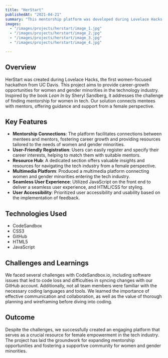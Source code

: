 ```yaml
---
title: "HerStart"
publishedAt: "2021-04-21"
summary: "This mentorship platform was developed during Lovelace Hacks to empower women and gender minorities in the technology industry."
images:
  - "/images/projects/herstart/image_1.jpg"
  - "/images/projects/herstart/image_2.jpg"
  - "/images/projects/herstart/image_3.jpg"
  - "/images/projects/herstart/image_4.jpg"

---
```

## Overview

HerStart was created during Lovelace Hacks, the first women-focused hackathon from UC Davis. This project aims to provide career-growth opportunities for women and gender minorities in the technology industry. Inspired by the book *Lean In* by Sheryl Sandberg, it addresses the challenge of finding mentorship for women in tech. Our solution connects mentees with mentors, offering guidance and support from a female perspective.

## Key Features

- **Mentorship Connections**: The platform facilitates connections between mentees and mentors, fostering career growth and providing resources tailored to the needs of women and gender minorities.
- **User-Friendly Registration**: Users can easily register and specify their career interests, helping to match them with suitable mentors.
- **Resource Hub**: A dedicated section offers valuable insights and resources for navigating the tech industry from a female perspective.
- **Multimedia Platform**: Produced a multimedia platform connecting women and gender minorities entering the tech industry.
- **Seamless User Experience**: Utilized JavaScript on the front end to deliver a seamless user experience, and HTML/CSS for styling.
- **User Accessibility**: Prioritized user accessibility and usability based on the implementation of feedback.

## Technologies Used

- CodeSandbox
- CSS3
- GitHub
- HTML5
- JavaScript

## Challenges and Learnings

We faced several challenges with CodeSandbox.io, including software issues that led to code loss and difficulties in syncing changes with our GitHub account. Additionally, not all team members were familiar with the necessary coding languages and tools. We learned the importance of effective communication and collaboration, as well as the value of thorough planning and wireframing before diving into coding.

## Outcome

Despite the challenges, we successfully created an engaging platform that serves as a crucial resource for female empowerment in the tech industry. The project has laid the groundwork for expanding mentorship opportunities and fostering a supportive community for women and gender minorities.
